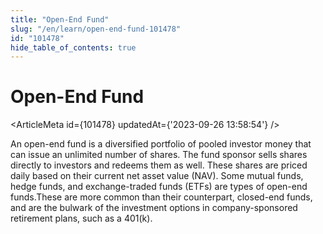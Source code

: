 ```yaml
---
title: "Open-End Fund"
slug: "/en/learn/open-end-fund-101478"
id: "101478"
hide_table_of_contents: true
---
```



# Open-End Fund

<ArticleMeta id={101478} updatedAt={'2023-09-26 13:58:54'} />
<div className='border-solid border-b border-t-0 my-4 border-[var(--ifm-color-gray-300)]' />

An open-end fund is a diversified portfolio of pooled investor money that can issue an unlimited number of shares. The fund sponsor sells shares directly to investors and redeems them as well. These shares are priced daily based on their current net asset value (NAV). Some mutual funds, hedge funds, and exchange-traded funds (ETFs) are types of open-end funds.These are more common than their counterpart, closed-end funds, and are the bulwark of the investment options in company-sponsored retirement plans, such as a 401(k).
